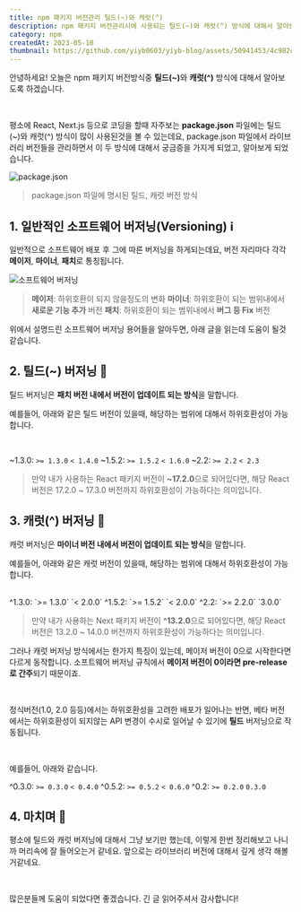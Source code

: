 ```yaml
---
title: npm 패키지 버전관리 틸드(~)와 캐럿(^)
description: npm 패키지 버전관리시에 사용되는 틸드(~)와 캐럿(^) 방식에 대해서 알아보겠습니다.
category: npm
createdAt: 2023-05-10
thumbnail: https://github.com/yiyb0603/yiyb-blog/assets/50941453/4c982ca9-7c9a-4a2d-abb9-f203db0c7db2
---
```


안녕하세요! 오늘은 npm 패키지 버전방식중 <strong>틸드(~)</strong>와 **캐럿(^)** 방식에 대해서 알아보도록 하겠습니다.

<br />

평소에 React, Next.js 등으로 코딩을 할때 자주보는 **package.json** 파일에는 틸드(~)와 캐럿(^) 방식이 많이 사용된것을 볼 수 있는데요, package.json 파일에서 라이브러리 버전들을 관리하면서 이 두 방식에 대해서 궁금증을 가지게 되었고, 알아보게 되었습니다.

![package.json](https://github.com/mantinedev/postcss-preset-mantine/assets/50941453/c3b16389-b06e-497f-b118-28da2e1da7da)

> package.json 파일에 명시된 틸드, 캐럿 버전 방식

## 1. 일반적인 소프트웨어 버저닝(Versioning) ℹ

일반적으로 소프트웨어 배포 후 그에 따른 버저닝을 하게되는데요, 버전 자리마다 각각 **메이저**, **마이너**, **패치**로 통칭됩니다.

![소프트웨어 버저닝](https://github.com/mantinedev/postcss-preset-mantine/assets/50941453/b30c24d3-95e5-41cb-8f4a-a681a19e3220)

> **메이저**: 하위호환이 되지 않을정도의 변화
> **마이너**: 하위호환이 되는 범위내에서 **새로운 기능 추가** 버전
> **패치**: 하위호환이 되는 범위내에서 **버그 등 Fix** 버전

위에서 설명드린 소프트웨어 버저닝 용어들을 알아두면, 아래 글을 읽는데 도움이 될것 같습니다.

## 2. 틸드(~) 버저닝 🦐

틸드 버저닝은 **패치 버전 내에서 버전이 업데이트 되는 방식**을 말합니다.

예를들어, 아래와 같은 틸드 버전이 있을때, 해당하는 범위에 대해서 하위호환성이 가능합니다.

<br />

~1.3.0: `>= 1.3.0` `< 1.4.0`
~1.5.2: `>= 1.5.2` `< 1.6.0`
~2.2: `>= 2.2` `< 2.3`

> 만약 내가 사용하는 React 패키지 버전이 **~17.2.0**으로 되어있다면, 해당 React 버전은 17.2.0 ~ 17.3.0 버전까지 하위호환성이 가능하다는 의미입니다.

## 3. 캐럿(^) 버저닝 🐇

캐럿 버저닝은 **마이너 버전 내에서 버전이 업데이트 되는 방식**을 말합니다.

예를들어, 아래와 같은 캐럿 버전이 있을때, 해당하는 범위에 대해서 하위호환성이 가능합니다.

<br />
^1.3.0: `>= 1.3.0` `< 2.0.0`
^1.5.2: `>= 1.5.2` `< 2.0.0`
^2.2: `>= 2.2.0` `3.0.0`

> 만약 내가 사용하는 Next 패키지 버전이 **^13.2.0**으로 되어있다면, 해당 React 버전은 13.2.0 ~ 14.0.0 버전까지 하위호환성이 가능하다는 의미입니다.

그러나 캐럿 버저닝 방식에서는 한가지 특징이 있는데, 메이저 버전이 0으로 시작한다면 다르게 동작합니다. 소프트웨어 버저닝 규칙에서 **메이저 버전이 0이라면 pre-release로 간주**되기 때문이죠.

<br />

정식버전(1.0, 2.0 등등)에서는 하위호환성을 고려한 배포가 일어나는 반면, 베타 버전에서는 하위호환성이 되지않는 API 변경이 수시로 일어날 수 있기에 **틸드** 버저닝으로 작동됩니다.

<br />

예를들어, 아래와 같습니다.

^0.3.0: `>= 0.3.0` `< 0.4.0`
^0.5.2: `>= 0.5.2` `< 0.6.0`
^0.2: `>= 0.2.0` `0.3.0`

## 4. 마치며 📌

평소에 틸드와 캐럿 버저닝에 대해서 그냥 보기만 했는데, 이렇게 한번 정리해보고 나니까 머리속에 잘 들어오는거 같네요. 앞으로는 라이브러리 버전에 대해서 깊게 생각 해볼거같네요.

<br />

많은분들께 도움이 되었다면 좋겠습니다. 긴 글 읽어주셔서 감사합니다!
